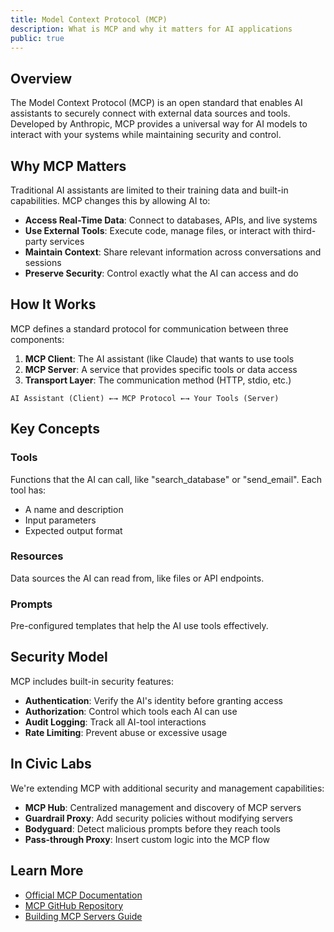 ```yaml
---
title: Model Context Protocol (MCP)
description: What is MCP and why it matters for AI applications
public: true
---
```


## Overview

The Model Context Protocol (MCP) is an open standard that enables AI assistants to securely connect with external data sources and tools. Developed by Anthropic, MCP provides a universal way for AI models to interact with your systems while maintaining security and control.

## Why MCP Matters

Traditional AI assistants are limited to their training data and built-in capabilities. MCP changes this by allowing AI to:

- **Access Real-Time Data**: Connect to databases, APIs, and live systems
- **Use External Tools**: Execute code, manage files, or interact with third-party services
- **Maintain Context**: Share relevant information across conversations and sessions
- **Preserve Security**: Control exactly what the AI can access and do

## How It Works

MCP defines a standard protocol for communication between three components:

1. **MCP Client**: The AI assistant (like Claude) that wants to use tools
2. **MCP Server**: A service that provides specific tools or data access
3. **Transport Layer**: The communication method (HTTP, stdio, etc.)

```
AI Assistant (Client) ←→ MCP Protocol ←→ Your Tools (Server)
```

## Key Concepts

### Tools
Functions that the AI can call, like "search_database" or "send_email". Each tool has:
- A name and description
- Input parameters
- Expected output format

### Resources
Data sources the AI can read from, like files or API endpoints.

### Prompts
Pre-configured templates that help the AI use tools effectively.

## Security Model

MCP includes built-in security features:
- **Authentication**: Verify the AI's identity before granting access
- **Authorization**: Control which tools each AI can use
- **Audit Logging**: Track all AI-tool interactions
- **Rate Limiting**: Prevent abuse or excessive usage

## In Civic Labs

We're extending MCP with additional security and management capabilities:
- **MCP Hub**: Centralized management and discovery of MCP servers
- **Guardrail Proxy**: Add security policies without modifying servers
- **Bodyguard**: Detect malicious prompts before they reach tools
- **Pass-through Proxy**: Insert custom logic into the MCP flow

## Learn More

- [Official MCP Documentation](https://modelcontextprotocol.io)
- [MCP GitHub Repository](https://github.com/modelcontextprotocol/servers)
- [Building MCP Servers Guide](https://modelcontextprotocol.io/docs/guides/building-servers)